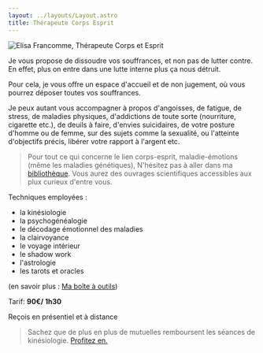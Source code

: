 ```yaml
---
layout: ../layouts/Layout.astro
title: Thérapeute Corps Esprit
---
```



<Image
  src={elisa}
  alt="Elisa Francomme, Thérapeute Corps et Esprit"
  class="md:float-right not-prose mx-auto rounded-sm md:ml-8"
/>

Je vous propose de dissoudre vos souffrances, et non pas de lutter contre. En effet, plus on entre dans une lutte interne plus ça nous détruit.

Pour cela, je vous offre un espace d'accueil et de non jugement, où vous pourrez déposer toutes vos souffrances.

Je peux autant vous accompagner à propos d'angoisses, de fatigue, de stress, de maladies physiques, d'addictions de toute sorte (nourriture, cigarette etc.), de deuils à faire, d'envies suicidaires, de votre posture d'homme ou de femme, sur des sujets comme la sexualité, ou l'atteinte d'objectifs précis, libérer votre rapport à l'argent etc.

> Pour tout ce qui concerne le lien corps-esprit, maladie-émotions (même les maladies génétiques),
> N'hésitez pas à aller dans ma [bibliothèque](/bibliotheque#page-title).
> Vous aurez des ouvrages scientifiques accessibles aux plux curieux d'entre vous.

Techniques employées :

- la kinésiologie
- la psychogénéalogie
- le décodage émotionnel des maladies
- la clairvoyance
- le voyage intérieur
- le shadow work
- l'astrologie
- les tarots et oracles

(en savoir plus : [Ma boîte à outils](/boite-a-outils#page-title))

Tarif: **90€/ 1h30**

Reçois en présentiel et à distance

> Sachez que de plus en plus de mutuelles remboursent les séances de kinésiologie.
> [Profitez en.](/remboursement#page-title)
